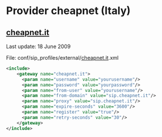 
# Provider cheapnet (Italy) 

 

## [cheapnet.it](http://cheapnet.it)

Last update: 18 June 2009

File: conf/sip\_profiles/external/[cheapnet.it](http://cheapnet.it).xml

```xml
<include>
    <gateway name="cheapnet.it">
      <param name="username" value="yourusername"/>
      <param name="password" value="yourpassword"/>
      <param name="from-user" value="yourusername"/>
      <param name="from-domain" value="sip.cheapnet.it"/>
      <param name="proxy" value="sip.cheapnet.it"/>
      <param name="expire-seconds" value="3600"/>
      <param name="register" value="true"/>
      <param name="retry-seconds" value="30"/>
    </gateway>
</include> 
```

  

